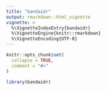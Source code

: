 ```yaml
---
title: "bandaidr"
output: rmarkdown::html_vignette
vignette: >
  %\VignetteIndexEntry{bandaidr}
  %\VignetteEngine{knitr::rmarkdown}
  %\VignetteEncoding{UTF-8}
---
```


```r
knitr::opts_chunk$set(
  collapse = TRUE,
  comment = "#>"
)
```

```r
library(bandaidr)
```
